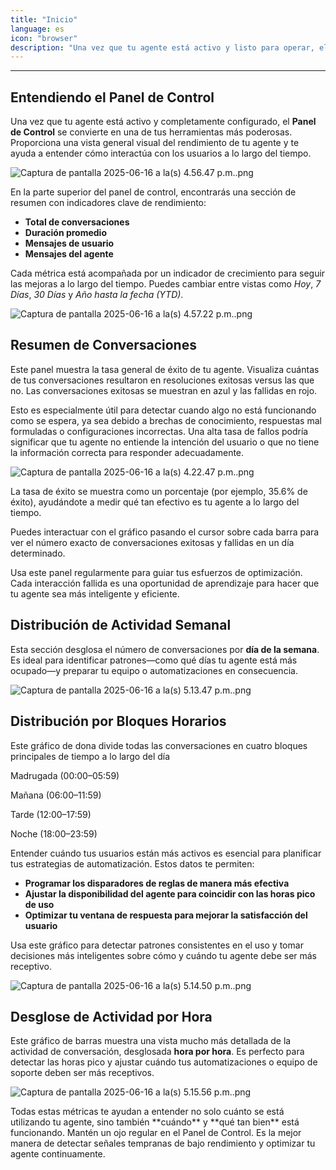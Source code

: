 ```yaml
---
title: "Inicio"
language: es
icon: "browser"
description: "Una vez que tu agente está activo y listo para operar, el Panel de Control se convierte en tu espacio principal para monitorear el rendimiento y la actividad en tiempo real. Esta sección te ayuda a obtener una imagen clara de cómo tu agente interactúa con los usuarios, qué tan efectivas son sus respuestas y cuándo se utiliza más"
---
```


---

## Entendiendo el Panel de Control

Una vez que tu agente está activo y completamente configurado, el **Panel de Control** se convierte en una de tus herramientas más poderosas. Proporciona una vista general visual del rendimiento de tu agente y te ayuda a entender cómo interactúa con los usuarios a lo largo del tiempo.

![Captura de pantalla 2025-06-16 a la(s) 4.56.47 p.m..png](/images/Capturadepantalla2025-06-16ala\(s\)4.56.47p.m..png)

En la parte superior del panel de control, encontrarás una sección de resumen con indicadores clave de rendimiento:

- **Total de conversaciones**
- **Duración promedio**
- **Mensajes de usuario**
- **Mensajes del agente**

Cada métrica está acompañada por un indicador de crecimiento para seguir las mejoras a lo largo del tiempo. Puedes cambiar entre vistas como _Hoy_, _7 Días_, _30 Días_ y _Año hasta la fecha (YTD)_.

![Captura de pantalla 2025-06-16 a la(s) 4.57.22 p.m..png](/images/Capturadepantalla2025-06-16ala\(s\)4.57.22p.m..png)

## Resumen de Conversaciones

Este panel muestra la tasa general de éxito de tu agente. Visualiza cuántas de tus conversaciones resultaron en resoluciones exitosas versus las que no. Las conversaciones exitosas se muestran en azul y las fallidas en rojo.

Esto es especialmente útil para detectar cuando algo no está funcionando como se espera, ya sea debido a brechas de conocimiento, respuestas mal formuladas o configuraciones incorrectas. Una alta tasa de fallos podría significar que tu agente no entiende la intención del usuario o que no tiene la información correcta para responder adecuadamente.

![Captura de pantalla 2025-06-16 a la(s) 4.22.47 p.m..png](/images/Capturadepantalla2025-06-16ala\(s\)4.22.47p.m..png)

La tasa de éxito se muestra como un porcentaje (por ejemplo, 35.6% de éxito), ayudándote a medir qué tan efectivo es tu agente a lo largo del tiempo.

Puedes interactuar con el gráfico pasando el cursor sobre cada barra para ver el número exacto de conversaciones exitosas y fallidas en un día determinado.

<Note>
  Usa este panel regularmente para guiar tus esfuerzos de optimización. Cada interacción fallida es una oportunidad de aprendizaje para hacer que tu agente sea más inteligente y eficiente.
</Note>

## Distribución de Actividad Semanal

Esta sección desglosa el número de conversaciones por **día de la semana**. Es ideal para identificar patrones—como qué días tu agente está más ocupado—y preparar tu equipo o automatizaciones en consecuencia.

![Captura de pantalla 2025-06-16 a la(s) 5.13.47 p.m..png](/images/Capturadepantalla2025-06-16ala\(s\)5.13.47p.m..png)

## Distribución por Bloques Horarios

Este gráfico de dona divide todas las conversaciones en cuatro bloques principales de tiempo a lo largo del día

<Note>
  Madrugada (00:00–05:59)

  Mañana (06:00–11:59)

  Tarde (12:00–17:59)

  Noche (18:00–23:59)
</Note>

Entender cuándo tus usuarios están más activos es esencial para planificar tus estrategias de automatización. Estos datos te permiten:

- **Programar los disparadores de reglas de manera más efectiva**
- **Ajustar la disponibilidad del agente para coincidir con las horas pico de uso**
- **Optimizar tu ventana de respuesta para mejorar la satisfacción del usuario**

Usa este gráfico para detectar patrones consistentes en el uso y tomar decisiones más inteligentes sobre cómo y cuándo tu agente debe ser más receptivo.

![Captura de pantalla 2025-06-16 a la(s) 5.14.50 p.m..png](/images/Capturadepantalla2025-06-16ala\(s\)5.14.50p.m..png)

## Desglose de Actividad por Hora

Este gráfico de barras muestra una vista mucho más detallada de la actividad de conversación, desglosada **hora por hora**. Es perfecto para detectar las horas pico y ajustar cuándo tus automatizaciones o equipo de soporte deben ser más receptivos.

![Captura de pantalla 2025-06-16 a la(s) 5.15.56 p.m..png](/images/Capturadepantalla2025-06-16ala\(s\)5.15.56p.m..png)

<Note>
  Todas estas métricas te ayudan a entender no solo cuánto se está utilizando tu agente, sino también **cuándo** y **qué tan bien** está funcionando.
</Note>

<Tip>
  Mantén un ojo regular en el Panel de Control. Es la mejor manera de detectar señales tempranas de bajo rendimiento y optimizar tu agente continuamente.
</Tip>